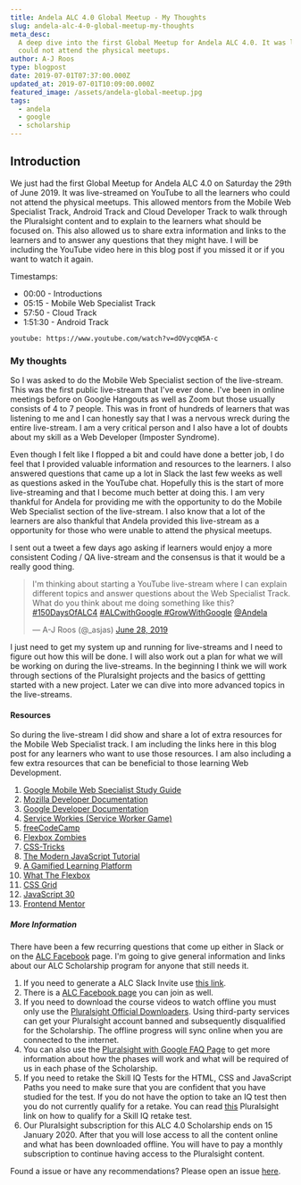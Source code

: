 ```yaml
---
title: Andela ALC 4.0 Global Meetup - My Thoughts
slug: andela-alc-4-0-global-meetup-my-thoughts
meta_desc:
  A deep dive into the first Global Meetup for Andela ALC 4.0. It was live-streamed on YouTube to all the learners who
  could not attend the physical meetups.
author: A-J Roos
type: blogpost
date: 2019-07-01T07:37:00.000Z
updated_at: 2019-07-01T10:09:00.000Z
featured_image: /assets/andela-global-meetup.jpg
tags:
  - andela
  - google
  - scholarship
---
```


## Introduction

We just had the first Global Meetup for Andela ALC 4.0 on Saturday the 29th of June 2019. It was live-streamed on
YouTube to all the learners who could not attend the physical meetups. This allowed mentors from the Mobile Web
Specialist Track, Android Track and Cloud Developer Track to walk through the Pluralsight content and to explain to the
learners what should be focused on. This also allowed us to share extra information and links to the learners and to
answer any questions that they might have. I will be including the YouTube video here in this blog post if you missed it
or if you want to watch it again.

Timestamps:

- 00:00 - Introductions
- 05:15 - Mobile Web Specialist Track
- 57:50 - Cloud Track
- 1:51:30 - Android Track

`youtube: https://www.youtube.com/watch?v=dOVycqW5A-c`

### My thoughts

So I was asked to do the Mobile Web Specialist section of the live-stream. This was the first public live-stream that
I've ever done. I've been in online meetings before on Google Hangouts as well as Zoom but those usually consists of 4
to 7 people. This was in front of hundreds of learners that was listening to me and I can honestly say that I was a
nervous wreck during the entire live-stream. I am a very critical person and I also have a lot of doubts about my skill
as a Web Developer (Imposter Syndrome).

Even though I felt like I flopped a bit and could have done a better job, I do feel that I provided valuable information
and resources to the learners. I also answered questions that came up a lot in Slack the last few weeks as well as
questions asked in the YouTube chat. Hopefully this is the start of more live-streaming and that I become much better at
doing this. I am very thankful for Andela for providing me with the opportunity to do the Mobile Web Specialist section
of the live-stream. I also know that a lot of the learners are also thankful that Andela provided this live-stream as a
opportunity for those who were unable to attend the physical meetups.

I sent out a tweet a few days ago asking if learners would enjoy a more consistent Coding / QA live-stream and the
consensus is that it would be a really good thing.

<blockquote class="twitter-tweet" data-lang="en">
  <p lang="en" dir="ltr">
    I&#39;m thinking about starting a YouTube live-stream where I can explain different topics and answer questions
    about the Web Specialist Track. What do you think about me doing something like this?
    <a href="https://twitter.com/hashtag/150DaysOfALC4?src=hash&amp;ref_src=twsrc%5Etfw">#150DaysOfALC4</a> <a href="https://twitter.com/hashtag/ALCwithGoogle?src=hash&amp;ref_src=twsrc%5Etfw">
      #ALCwithGoogle
    </a> <a href="https://twitter.com/hashtag/GrowWithGoogle?src=hash&amp;ref_src=twsrc%5Etfw">#GrowWithGoogle</a> <a href="https://twitter.com/Andela?ref_src=twsrc%5Etfw">@Andela</a>
  </p>
  &mdash; A-J Roos (@_asjas) <a href="https://twitter.com/_asjas/status/1144666055882809344?ref_src=twsrc%5Etfw">June 28, 2019</a>
</blockquote>

I just need to get my system up and running for live-streams and I need to figure out how this will be done. I will also
work out a plan for what we will be working on during the live-streams. In the beginning I think we will work through
sections of the Pluralsight projects and the basics of gettting started with a new project. Later we can dive into more
advanced topics in the live-streams.

#### Resources

So during the live-stream I did show and share a lot of extra resources for the Mobile Web Specialist track. I am
including the links here in this blog post for any learners who want to use those resources. I am also including a few
extra resources that can be beneficial to those learning Web Development.

1. [Google Mobile Web Specialist Study Guide](https://developers.google.com/training/certification/mobile-web-specialist/study-guide/)
2. [Mozilla Developer Documentation](https://developer.mozilla.org/en-US/)
3. [Google Developer Documentation](https://developers.google.com/)
4. [Service Workies (Service Worker Game)](https://serviceworkies.mastery.games)
5. [freeCodeCamp](https://learn.freecodecamp.org)
6. [Flexbox Zombies](https://flexboxzombies.com/p/flexbox-zombies)
7. [CSS-Tricks](https://css-tricks.com/)
8. [The Modern JavaScript Tutorial](http://javascript.info/)
9. [A Gamified Learning Platform](https://mentored.dev)
10. [What The Flexbox](https://flexbox.io/)
11. [CSS Grid](https://cssgrid.io/)
12. [JavaScript 30](https://javascript30.com/)
13. [Frontend Mentor](https://www.frontendmentor.io)

##### More Information

There have been a few recurring questions that come up either in Slack or on the
[ALC Facebook](https://www.facebook.com/groups/362243964404032/?fref=nf) page. I'm going to give general information and
links about our ALC Scholarship program for anyone that still needs it.

1. If you need to generate a ALC Slack Invite use [this link](https://alc4slack-invite.firebaseapp.com/).
2. There is a [ALC Facebook page](https://www.facebook.com/groups/362243964404032/?fref=nf) you can join as well.
3. If you need to download the course videos to watch offline you must only use the
   [Pluralsight Official Downloaders](https://www.pluralsight.com/product/downloads). Using third-party services can get
   your Pluralsight account banned and subsequently disqualified for the Scholarship. The offline progress will sync
   online when you are connected to the internet.
4. You can also use the [Pluralsight with Google FAQ Page](https://help.pluralsight.com/help/grow-with-google-andela) to
   get more information about how the phases will work and what will be required of us in each phase of the Scholarship.
5. If you need to retake the Skill IQ Tests for the HTML, CSS and JavaScript Paths you need to make sure that you are
   confident that you have studied for the test. If you do not have the option to take an IQ test then you do not
   currently qualify for a retake. You can read
   [this](https://help.pluralsight.com/help/how-can-i-re-measure-my-skill-iq) Pluralsight link on how to qualify for a
   Skill IQ retake test.
6. Our Pluralsight subscription for this ALC 4.0 Scholarship ends on 15 January 2020. After that you will lose access to
   all the content online and what has been downloaded offline. You will have to pay a monthly subscription to continue
   having access to the Pluralsight content.

Found a issue or have any recommendations? Please open an issue
[here](https://github.com/Asjas/Personal-Website/issues).
